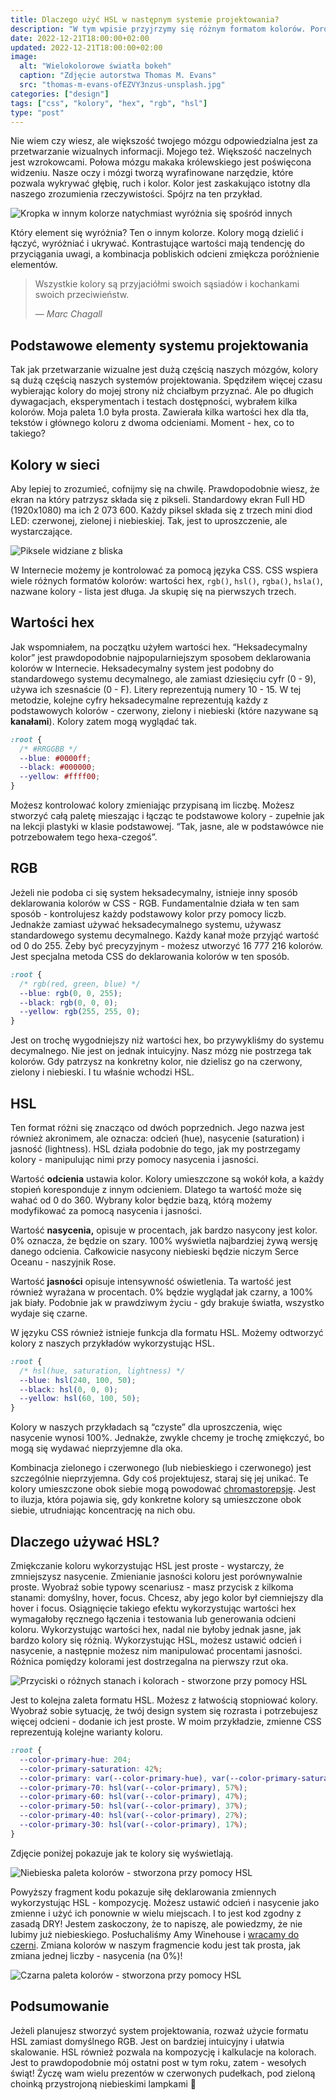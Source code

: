 ```yaml
---
title: Dlaczego użyć HSL w następnym systemie projektowania?
description: "W tym wpisie przyjrzymy się różnym formatom kolorów. Porównamy najpopularniejsze dostępne w języku CSS: wartości hex, RGB i HSL. Dlaczego używać tego ostatniego?"
date: 2022-12-21T18:00:00+02:00
updated: 2022-12-21T18:00:00+02:00
image:
  alt: "Wielokolorowe światła bokeh"
  caption: "Zdjęcie autorstwa Thomas M. Evans"
  src: "thomas-m-evans-ofEZVY3nzus-unsplash.jpg"
categories: ["design"]
tags: ["css", "kolory", "hex", "rgb", "hsl"]
type: "post"
---
```


Nie wiem czy wiesz, ale większość twojego mózgu odpowiedzialna jest za przetwarzanie wizualnych informacji. Mojego też. Większość naczelnych jest wzrokowcami. Połowa mózgu makaka królewskiego jest poświęcona widzeniu. Nasze oczy i mózgi tworzą wyrafinowane narzędzie, które pozwala wykrywać głębię, ruch i kolor. Kolor jest zaskakująco istotny dla naszego zrozumienia rzeczywistości. Spójrz na ten przykład.

![Kropka w innym kolorze natychmiast wyróżnia się spośród innych](./dots-and-colors.png)

Który element się wyróżnia? Ten o innym kolorze. Kolory mogą dzielić i łączyć, wyróżniać i ukrywać. Kontrastujące wartości mają tendencję do przyciągania uwagi, a kombinacja pobliskich odcieni zmiękcza poróżnienie elementów.

> Wszystkie kolory są przyjaciółmi swoich sąsiadów i kochankami swoich przeciwieństw.
>
> &mdash;<cite> Marc Chagall</cite>

## Podstawowe elementy systemu projektowania

Tak jak przetwarzanie wizualne jest dużą częścią naszych mózgów, kolory są dużą częścią naszych systemów projektowania. Spędziłem więcej czasu wybierając kolory do mojej strony niż chciałbym przyznać. Ale po długich dywagacjach, eksperymentach i testach dostępności, wybrałem kilka kolorów. Moja paleta 1.0 była prosta. Zawierała kilka wartości hex dla tła, tekstów i głównego koloru z dwoma odcieniami. Moment - hex, co to takiego?

## Kolory w sieci

Aby lepiej to zrozumieć, cofnijmy się na chwilę. Prawdopodobnie wiesz, że ekran na który patrzysz składa się z pikseli. Standardowy ekran Full HD (1920x1080) ma ich 2 073 600. Każdy piksel składa się z trzech mini diod LED: czerwonej, zielonej i niebieskiej. Tak, jest to uproszczenie, ale wystarczające.

![Piksele widziane z bliska](./umberto-deb2EnbWPr8-unsplash.jpg)

W Internecie możemy je kontrolować za pomocą języka CSS. CSS wspiera wiele różnych formatów kolorów: wartości hex, `rgb()`, `hsl()`, `rgba()`, `hsla()`, nazwane kolory - lista jest długa. Ja skupię się na pierwszych trzech.

## Wartości hex

Jak wspomniałem, na początku użyłem wartości hex. “Heksadecymalny kolor” jest prawdopodobnie najpopularniejszym sposobem deklarowania kolorów w Internecie. Heksadecymalny system jest podobny do standardowego systemu decymalnego, ale zamiast dziesięciu cyfr (0 - 9), używa ich szesnaście (0 - F). Litery reprezentują numery 10 - 15. W tej metodzie, kolejne cyfry heksadecymalne reprezentują każdy z podstawowych kolorów - czerwony, zielony i niebieski (które nazywane są **kanałami**). Kolory zatem mogą wyglądać tak.

```css
:root {
  /* #RRGGBB */
  --blue: #0000ff;
  --black: #000000;
  --yellow: #ffff00;
}
```

Możesz kontrolować kolory zmieniając przypisaną im liczbę. Możesz stworzyć całą paletę mieszając i łącząc te podstawowe kolory - zupełnie jak na lekcji plastyki w klasie podstawowej. “Tak, jasne, ale w podstawówce nie potrzebowałem tego hexa-czegoś”.

## RGB

Jeżeli nie podoba ci się system heksadecymalny, istnieje inny sposób deklarowania kolorów w CSS - RGB. Fundamentalnie działa w ten sam sposób - kontrolujesz każdy podstawowy kolor przy pomocy liczb. Jednakże zamiast używać heksadecymalnego systemu, używasz standardowego systemu decymalnego. Każdy kanał może przyjąć wartość od 0 do 255. Żeby być precyzyjnym - możesz utworzyć 16 777 216 kolorów. Jest specjalna metoda CSS do deklarowania kolorów w ten sposób.

```css
:root {
  /* rgb(red, green, blue) */
  --blue: rgb(0, 0, 255);
  --black: rgb(0, 0, 0);
  --yellow: rgb(255, 255, 0);
}
```

Jest on trochę wygodniejszy niż wartości hex, bo przywykliśmy do systemu decymalnego. Nie jest on jednak intuicyjny. Nasz mózg nie postrzega tak kolorów. Gdy patrzysz na konkretny kolor, nie dzielisz go na czerwony, zielony i niebieski. I tu właśnie wchodzi HSL.

## HSL

Ten format różni się znacząco od dwóch poprzednich. Jego nazwa jest również akronimem, ale oznacza: odcień (hue), nasycenie (saturation) i jasność (lightness). HSL działa podobnie do tego, jak my postrzegamy kolory - manipulując nimi przy pomocy nasycenia i jasności.

Wartość **odcienia** ustawia kolor. Kolory umieszczone są wokół koła, a każdy stopień koresponduje z innym odcieniem. Dlatego ta wartość może się wahać od 0 do 360. Wybrany kolor będzie bazą, którą możemy modyfikować za pomocą nasycenia i jasności.

Wartość **nasycenia,** opisuje w procentach, jak bardzo nasycony jest kolor. 0% oznacza, że będzie on szary. 100% wyświetla najbardziej żywą wersję danego odcienia. Całkowicie nasycony niebieski będzie niczym Serce Oceanu - naszyjnik Rose.

Wartość **jasności** opisuje intensywność oświetlenia. Ta wartość jest również wyrażana w procentach. 0% będzie wyglądał jak czarny, a 100% jak biały. Podobnie jak w prawdziwym życiu - gdy brakuje światła, wszystko wydaje się czarne.

W języku CSS również istnieje funkcja dla formatu HSL. Możemy odtworzyć kolory z naszych przykładów wykorzystując HSL.

```css
:root {
  /* hsl(hue, saturation, lightness) */
  --blue: hsl(240, 100, 50);
  --black: hsl(0, 0, 0);
  --yellow: hsl(60, 100, 50);
}
```

Kolory w naszych przykładach są “czyste” dla uproszczenia, więc nasycenie wynosi 100%. Jednakże, zwykle chcemy je trochę zmiękczyć, bo mogą się wydawać nieprzyjemne dla oka.

<Callout variant="info">

Kombinacja zielonego i czerwonego (lub niebieskiego i czerwonego) jest szczególnie nieprzyjemna. Gdy coś projektujesz, staraj się jej unikać. Te kolory umieszczone obok siebie mogą powodować [chromastorepsję](https://www.ritsumei.ac.jp/~akitaoka/scolor-e.html). Jest to iluzja, która pojawia się, gdy konkretne kolory są umieszczone obok siebie, utrudniając koncentrację na nich obu.

</Callout>

## Dlaczego używać HSL?

Zmiękczanie koloru wykorzystując HSL jest proste - wystarczy, że zmniejszysz nasycenie. Zmienianie jasności koloru jest porównywalnie proste. Wyobraź sobie typowy scenariusz - masz przycisk z kilkoma stanami: domyślny, hover, focus. Chcesz, aby jego kolor był ciemniejszy dla hover i focus. Osiągnięcie takiego efektu wykorzystując wartości hex wymagałoby ręcznego łączenia i testowania lub generowania odcieni koloru. Wykorzystując wartości hex, nadal nie byłoby jednak jasne, jak bardzo kolory się różnią. Wykorzystując HSL, możesz ustawić odcień i nasycenie, a następnie możesz nim manipulować procentami jasności. Różnica pomiędzy kolorami jest dostrzegalna na pierwszy rzut oka.

![Przyciski o różnych stanach i kolorach - stworzone przy pomocy HSL](./hsl-button-states.png)

Jest to kolejna zaleta formatu HSL. Możesz z łatwością stopniować kolory. Wyobraź sobie sytuację, że twój design system się rozrasta i potrzebujesz więcej odcieni - dodanie ich jest proste. W moim przykładzie, zmienne CSS reprezentują kolejne warianty koloru.

```css
:root {
  --color-primary-hue: 204;
  --color-primary-saturation: 42%;
  --color-primary: var(--color-primary-hue), var(--color-primary-saturation);
  --color-primary-70: hsl(var(--color-primary), 57%);
  --color-primary-60: hsl(var(--color-primary), 47%);
  --color-primary-50: hsl(var(--color-primary), 37%);
  --color-primary-40: hsl(var(--color-primary), 27%);
  --color-primary-30: hsl(var(--color-primary), 17%);
}
```

Zdjęcie poniżej pokazuje jak te kolory się wyświetlają.

![Niebieska paleta kolorów - stworzona przy pomocy HSL](./hsl-primary-blue.png)

Powyższy fragment kodu pokazuje siłę deklarowania zmiennych wykorzystując HSL - kompozycję. Możesz ustawić odcień i nasycenie jako zmienne i użyć ich ponownie w wielu miejscach. I to jest kod zgodny z zasadą DRY! Jestem zaskoczony, że to napiszę, ale powiedzmy, że nie lubimy już niebieskiego. Posłuchaliśmy Amy Winehouse i [wracamy do czerni](https://www.youtube.com/watch?v=TJAfLE39ZZ8). Zmiana kolorów w naszym fragmencie kodu jest tak prosta, jak zmiana jednej liczby - nasycenia (na 0%)!

![Czarna paleta kolorów - stworzona przy pomocy HSL](./hsl-primary-black.png)

## Podsumowanie

Jeżeli planujesz stworzyć system projektowania, rozważ użycie formatu HSL zamiast domyślnego RGB. Jest on bardziej intuicyjny i ułatwia skalowanie. HSL również pozwala na kompozycję i kalkulacje na kolorach. Jest to prawdopodobnie mój ostatni post w tym roku, zatem - wesołych świąt! Życzę wam wielu prezentów w czerwonych pudełkach, pod zieloną choinką przystrojoną niebieskimi lampkami 🎄
